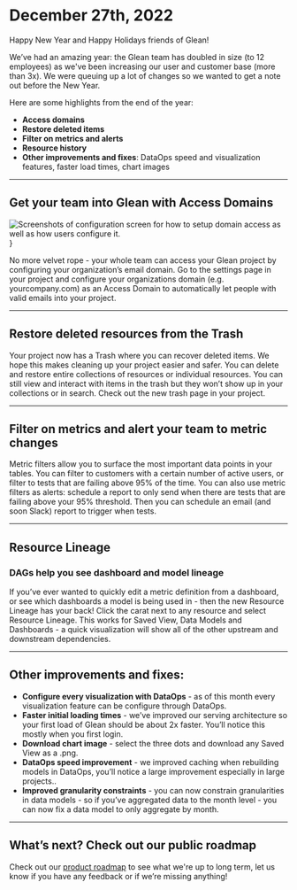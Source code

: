 # December 27th, 2022

Happy New Year and Happy Holidays friends of Glean!

We’ve had an amazing year: the Glean team has doubled in size (to 12 employees) as we've been increasing our user and customer base (more than 3x). We were queuing up a lot of changes so we wanted to get a note out before the New Year.

Here are some highlights from the end of the year:

- **Access domains**
- **Restore deleted items**
- **Filter on metrics and alerts**
- **Resource history**
- **Other improvements and fixes**: DataOps speed and visualization features, faster load times, chart images

---

## Get your team into Glean with Access Domains

<img
  src="/product_updates/221227_access.png"
  alt="Screenshots of configuration screen for how to setup domain access as well as how users configure it."
/>
}

No more velvet rope - your whole team can access your Glean project by configuring your organization’s email domain. Go to the settings page in your project and configure your organizations domain (e.g. yourcompany.com) as an Access Domain to automatically let people with valid emails into your project.

---

## Restore deleted resources from the Trash

Your project now has a Trash where you can recover deleted items. We hope this makes cleaning up your project easier and safer. You can delete and restore entire collections of resources or individual resources. You can still view and interact with items in the trash but they won’t show up in your collections or in search. Check out the new trash page in your project.

---

## Filter on metrics and alert your team to metric changes

Metric filters allow you to surface the most important data points in your tables. You can filter to customers with a certain number of active users, or filter to tests that are failing above 95% of the time. You can also use metric filters as alerts: schedule a report to only send when there are tests that are failing above your 95% threshold. Then you can schedule an email (and soon Slack) report to trigger when tests.

---

## Resource Lineage

### DAGs help you see dashboard and model lineage

If you’ve ever wanted to quickly edit a metric definition from a dashboard, or see which dashboards a model is being used in - then the new Resource Lineage has your back! Click the carat next to any resource and select Resource Lineage. This works for Saved View, Data Models and Dashboards - a quick visualization will show all of the other upstream and downstream dependencies.

---

## Other improvements and fixes:

- **Configure every visualization with DataOps** - as of this month every visualization feature can be configure through DataOps.
- **Faster initial loading times** - we’ve improved our serving architecture so your first load of Glean should be about 2x faster. You’ll notice this mostly when you first login.
- **Download chart image** - select the three dots and download any Saved View as a .png.
- **DataOps speed improvement** - we improved caching when rebuilding models in DataOps, you’ll notice a large improvement especially in large projects..
- **Improved granularity constraints** - you can now constrain granularities in data models - so if you’ve aggregated data to the month level - you can now fix a data model to only aggregate by month.

---

## What’s next? Check out our public roadmap

Check out our [product roadmap](../product-roadmap/index.md) to see what we're up to long term, let us know if you have any feedback or if we’re missing anything!

